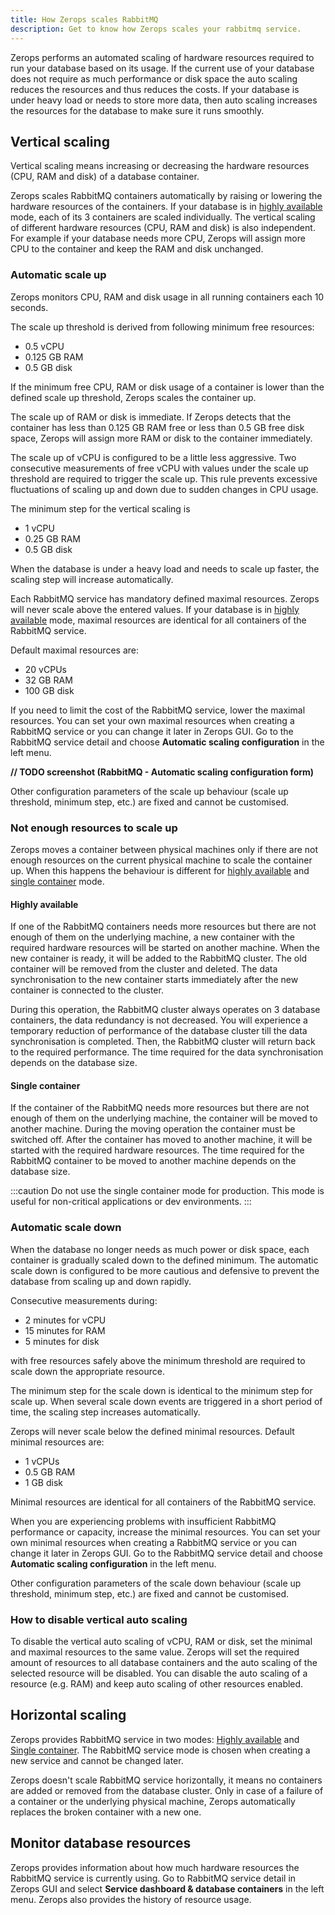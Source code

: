 ```yaml
---
title: How Zerops scales RabbitMQ
description: Get to know how Zerops scales your rabbitmq service.
---
```


Zerops performs an automated scaling of hardware resources required to run your database based on its usage. If the current use of your database does not require as much performance or disk space the auto scaling reduces the resources and thus reduces the costs. If your database is under heavy load or needs to store more data, then auto scaling increases the resources for the database to make sure it runs smoothly.

## Vertical scaling

Vertical scaling means increasing or decreasing the hardware resources (CPU, RAM and disk) of a database container.

Zerops scales RabbitMQ containers automatically by raising or lowering the hardware resources of the containers. If your database is in [highly available](/rabbitmq/how-to/create#highly-available) mode, each of its 3 containers are scaled individually. The vertical scaling of different hardware resources (CPU, RAM and disk) is also independent. For example if your database needs more CPU, Zerops will assign more CPU to the container and keep the RAM and disk unchanged.

### Automatic scale up

Zerops monitors CPU, RAM and disk usage in all running containers each 10 seconds.

The scale up threshold is derived from following minimum free resources:

- 0.5 vCPU
- 0.125 GB RAM
- 0.5 GB disk

If the minimum free CPU, RAM or disk usage of a container is lower than the defined scale up threshold, Zerops scales the container up.

The scale up of RAM or disk is immediate. If Zerops detects that the container has less than 0.125 GB RAM free or less than 0.5 GB free disk space, Zerops will assign more RAM or disk to the container immediately.

The scale up of vCPU is configured to be a little less aggressive. Two consecutive measurements of free vCPU with values under the scale up threshold are required to trigger the scale up. This rule prevents excessive fluctuations of scaling up and down due to sudden changes in CPU usage.

The minimum step for the vertical scaling is

- 1 vCPU
- 0.25 GB RAM
- 0.5 GB disk

When the database is under a heavy load and needs to scale up faster, the scaling step will increase automatically.

Each RabbitMQ service has mandatory defined maximal resources. Zerops will never scale above the entered values. If your database is in [highly available](/rabbitmq/how-to/create#highly-available) mode, maximal resources are identical for all containers of the RabbitMQ service.

Default maximal resources are:

- 20 vCPUs
- 32 GB RAM
- 100 GB disk

If you need to limit the cost of the RabbitMQ service, lower the maximal resources. You can set your own maximal resources when creating a RabbitMQ service or you can change it later in Zerops GUI. Go to the RabbitMQ service detail and choose **Automatic scaling configuration** in the left menu.

**// TODO screenshot (RabbitMQ - Automatic scaling configuration form)**

Other configuration parameters of the scale up behaviour (scale up threshold, minimum step, etc.) are fixed and cannot be customised.

### Not enough resources to scale up

Zerops moves a container between physical machines only if there are not enough resources on the current physical machine to scale the container up. When this happens the behaviour is different for [highly available](/rabbitmq/how-to/create#highly-available) and [single container](/rabbitmq/how-to/create#single-container) mode.

#### Highly available

If one of the RabbitMQ containers needs more resources but there are not enough of them on the underlying machine, a new container with the required hardware resources will be started on another machine. When the new container is ready, it will be added to the RabbitMQ cluster. The old container will be removed from the cluster and deleted. The data synchronisation to the new container starts immediately after the new container is connected to the cluster.

During this operation, the RabbitMQ cluster always operates on 3 database containers, the data redundancy is not decreased. You will experience a temporary reduction of performance of the database cluster till the data synchronisation is completed. Then, the RabbitMQ cluster will return back to the required performance. The time required for the data synchronisation depends on the database size.

#### Single container

If the container of the RabbitMQ needs more resources but there are not enough of them on the underlying machine, the container will be moved to another machine. During the moving operation the container must be switched off. After the container has moved to another machine, it will be started with the required hardware resources. The time required for the RabbitMQ container to be moved to another machine depends on the database size.

:::caution
Do not use the single container mode for production. This mode is useful for non-critical applications or dev environments.
:::

### Automatic scale down

When the database no longer needs as much power or disk space, each container is gradually scaled down to the defined minimum. The automatic scale down is configured to be more cautious and defensive to prevent the database from scaling up and down rapidly.

Consecutive measurements during:

- 2 minutes for vCPU
- 15 minutes for RAM
- 5 minutes for disk

with free resources safely above the minimum threshold are required to scale down the appropriate resource.

The minimum step for the scale down is identical to the minimum step for scale up. When several scale down events are triggered in a short period of time, the scaling step increases automatically.

Zerops will never scale below the defined minimal resources. Default minimal resources are:

- 1 vCPUs
- 0.5 GB RAM
- 1 GB disk

Minimal resources are identical for all containers of the RabbitMQ service.

When you are experiencing problems with insufficient RabbitMQ performance or capacity, increase the minimal resources. You can set your own minimal resources when creating a RabbitMQ service or you can change it later in Zerops GUI. Go to the RabbitMQ service detail and choose **Automatic scaling configuration** in the left menu.

Other configuration parameters of the scale down behaviour (scale up threshold, minimum step, etc.) are fixed and cannot be customised.

### How to disable vertical auto scaling

To disable the vertical auto scaling of vCPU, RAM or disk, set the minimal and maximal resources to the same value. Zerops will set the required amount of resources to all database containers and the auto scaling of the selected resource will be disabled. You can disable the auto scaling of a resource (e.g. RAM) and keep auto scaling of other resources enabled.

## Horizontal scaling

Zerops provides RabbitMQ service in two modes: [Highly available](/rabbitmq/how-to/create#highly-available) and [Single container](/rabbitmq/how-to/create#single-container). The RabbitMQ service mode is chosen when creating a new service and cannot be changed later.

Zerops doesn't scale RabbitMQ service horizontally, it means no containers are added or removed from the database cluster. Only in case of a failure of a container or the underlying physical machine, Zerops automatically replaces the broken container with a new one.

## Monitor database resources

Zerops provides information about how much hardware resources the RabbitMQ service is currently using. Go to RabbitMQ service detail in Zerops GUI and select **Service dashboard & database containers** in the left menu. Zerops also provides the history of resource usage.
